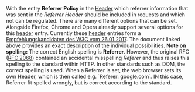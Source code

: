 With the entry '''Referrer Policy''' in the [[Header/EN|Header]] which referrer information that was sent in the ''Referrer Header'' should be included in requests and which not can be regulated. There are many different options that can be set. Alongside Firefox, Chrome and Opera already support several options for this [[Header/EN|header]] entry. Currently these [[Header/EN|header]] entries form a [https://www.w3.org/TR/referrer-policy/ Empfehlungskandidaten des W3C vom 26.01.2017]. The document linked above provides an exact description of the individual possibilities.
'''Note on spelling:''' The correct English spelling is '''Referrer'''. However, the original RFC ([https://tools.ietf.org/html/rfc2068#section-14.37 RFC 2068]) contained an accidental misspelling ''Referer'' and thus raises this spelling to the standard within HTTP. In other standards such as DOM, the correct spelling is used. When a Referrer is set, the web browser sets its own Header, which is then called e.g. `Referer: google.com`. IN this case, Referrer fit spelled wrongly, but is correct according to the standard.